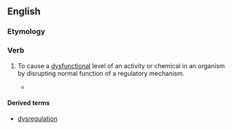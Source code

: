 ==English==

===Etymology===
{{prefix|en|dys|regulate}}

===Verb===
{{en-verb}}

# {{lb|en|biology}} To cause a [[dysfunctional]] level of an activity or chemical in an organism by disrupting normal function of a regulatory mechanism.
#* {{quote-book|en|year=2010|author=[[w:Siddhartha Mukherjee|Siddhartha Mukherjee]]|title=[[w:The Emperor of All Maladies|The Emperor of All Maladies]] |publisher=Fourth Estate (2011)|page=285|passage=What, beyond abnormal, '''dysregulated''' cell division, was the common pathophysiological mechanism underlying cancer?}}

====Derived terms====
* [[dysregulation]]